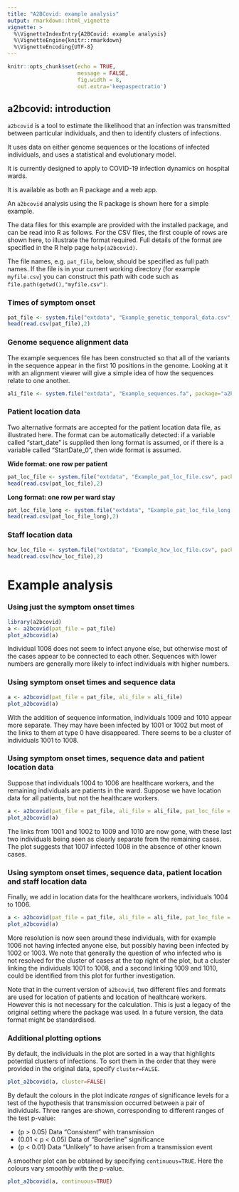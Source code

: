 ```yaml
---
title: "A2BCovid: example analysis"
output: rmarkdown::html_vignette
vignette: >
  %\VignetteIndexEntry{A2BCovid: example analysis}
  %\VignetteEngine{knitr::rmarkdown}
  %\VignetteEncoding{UTF-8}
---
```


```r
knitr::opts_chunk$set(echo = TRUE,
                      message = FALSE,
                      fig.width = 8,
                      out.extra='keepaspectratio')
```

## a2bcovid: introduction

`a2bcovid` is a tool to estimate the likelihood that an infection was transmitted between particular individuals, and then to identify clusters of infections.   

It uses data on either genome sequences or the locations of infected individuals, and uses a statistical and evolutionary model.

It is currently designed to apply to COVID-19 infection dynamics on hospital wards.

It is available as both an R package and a web app. 
 
An `a2bcovid` analysis using the R package is shown here for a simple example.

The data files for this example are provided with the installed package, and can be read into R as follows.  For the CSV files, the first couple of rows are shown here, to illustrate the format required.  Full details of the format are specified in the R help page `help(a2bcovid)`.

The file names, e.g. `pat_file`, below, should be specified as full path names.  If the file is in your current working directory (for example `myfile.csv`) you can construct this path with code such as `file.path(getwd(),"myfile.csv")`. 

### Times of symptom onset 
```r
pat_file <- system.file("extdata", "Example_genetic_temporal_data.csv", package="a2bcovid")
head(read.csv(pat_file),2)
```

### Genome sequence alignment data
The example sequences file has been constructed so that all of the variants in the sequence appear in the first 10 positions in the genome.  Looking at it with an alignment viewer will give a simple idea of how the sequences relate to one another. 

```r
ali_file <- system.file("extdata", "Example_sequences.fa", package="a2bcovid")
```

### Patient location data

Two alternative formats are accepted for the patient location data file, as illustrated here.  The format can be automatically detected: if a variable called "start_date" is supplied then long format is assumed, or if there is a variable called "StartDate_0", then wide format is assumed.  

**Wide format: one row per patient**
```r
pat_loc_file <- system.file("extdata", "Example_pat_loc_file.csv", package="a2bcovid")
head(read.csv(pat_loc_file),2)
```

**Long format: one row per ward stay**
```r
pat_loc_file_long <- system.file("extdata", "Example_pat_loc_file_long.csv", package="a2bcovid")
head(read.csv(pat_loc_file_long),2)
```


### Staff location data
```r
hcw_loc_file <- system.file("extdata", "Example_hcw_loc_file.csv", package="a2bcovid")
head(read.csv(hcw_loc_file),2)
```


# Example analysis 

### Using just the symptom onset times 

```r
library(a2bcovid)
a <- a2bcovid(pat_file = pat_file)
plot_a2bcovid(a)
```

Individual 1008 does not seem to infect anyone else, but otherwise most of the cases appear to be connected to each other.   Sequences with lower numbers are generally more likely to infect individuals with higher numbers.

### Using symptom onset times and sequence data

```r
a <- a2bcovid(pat_file = pat_file, ali_file = ali_file)
plot_a2bcovid(a)
```

With the addition of sequence information, individuals 1009 and 1010 appear more separate.  They may have been infected by 1001 or 1002 but most of the links to them at type 0 have disappeared.   There seems to be a cluster of individuals 1001 to 1008.

### Using symptom onset times, sequence data and patient location data

Suppose that individuals 1004 to 1006 are healthcare workers, and the remaining individuals are patients in the ward.   Suppose we have location data for all patients, but not the healthcare workers.

```r
a <- a2bcovid(pat_file = pat_file, ali_file = ali_file, pat_loc_file = pat_loc_file)
plot_a2bcovid(a)
```

The links from 1001 and 1002 to 1009 and 1010 are now gone, with these last two individuals being seen as clearly separate from the remaining cases.  The plot suggests that 1007 infected 1008 in the absence of other known cases.

### Using symptom onset times, sequence data, patient location and staff location data

Finally, we add in location data for the healthcare workers, individuals 1004 to 1006.  

```r
a <- a2bcovid(pat_file = pat_file, ali_file = ali_file, pat_loc_file = pat_loc_file, hcw_loc_file = hcw_loc_file)
plot_a2bcovid(a)
```

More resolution is now seen around these individuals, with for example 1006 not having infected anyone else, but possibly having been infected by 1002 or 1003.  We note that generally the question of who infected who is not resolved for the cluster of cases at the top right of the plot, but a cluster linking the individuals 1001 to 1008, and a second linking 1009 and 1010, could be identified from this plot for further investigation.



Note that in the current version of `a2bcovid`, two different files and formats are used for location of patients and location of healthcare workers.   However this is not necessary for the calculation.   This is just a legacy of the original setting where the package was used.   In a future version, the data format might be standardised. 



### Additional plotting options 

By default, the individuals in the plot are sorted in a way that highlights potential clusters of infections.  To sort them in the order that they were provided in the original data, specify `cluster=FALSE`. 

```r
plot_a2bcovid(a, cluster=FALSE)
```

By default the colours in the plot indicate _ranges_ of significance levels for a test of the hypothesis that transmission occurred between a pair of individuals.  Three ranges are shown, corresponding to different ranges of the test p-value: 

* (p > 0.05) Data "Consistent" with transmission
* (0.01 < p < 0.05) Data of "Borderline" significance
* (p < 0.01) Data "Unlikely" to have arisen from a transmission event

A smoother plot can be obtained by specifying `continuous=TRUE`.  Here the colours vary smoothly with the p-value.

```r
plot_a2bcovid(a, continuous=TRUE)
```


<script>
  var d = document.document.getElementsByTagName("img");
  d.className += " img-responsive";
</script>
